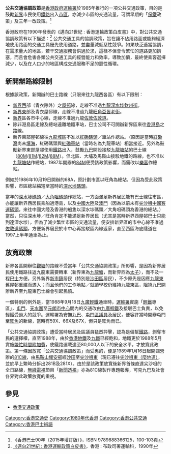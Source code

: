 {{NoteTA|1=不准}}
{{Refimprove|time=2007-09-26T15:22:50Z}}

'''公共交通協調政策'''是[[英屬香港|香港政府]][[運輸署|運輸署]]於1985年推行的一項公共交通政策，目的是鼓勵[[新界|新界]]市民使用[[鐵路|鐵路]]出入[[市區|市區]]，亦減少市區的交通流量，可謂早期的「[[保鐵|保鐵]]政策」及三年一改政策。<ref>《香港巴士90年（2015年增訂版）》，ISBN 9789888366125，100-103頁</ref>

香港政府在1990年發表的《邁向21世紀 : 香港運輸政策白皮書》中，對公共交通協調政策有以下描述：<ref>[https://webcat.hkpl.gov.hk/lib/item?id=chamo:216566 《邁向21世紀 : 香港運輸政策白皮書》]，香港 : 布政司署運輸科，1990年</ref>
{{SquoteH}}公共交通工具的協調政策，旨在讓不佔用路面或能夠經濟地使用路面的交通工具優先使用道路，並盡量減低惡性競爭。如果缺乏適當協調，在需求量大的地區，若干交通服務會供過於求，這樣不但會令繁忙的道路更加擠塞，而且會危害各類公共交通工具的經營能力和效率，導致加價，最終使乘客選擇減少，以及在人口少的地區構成交通服務不足的惡性循環。{{SquoteF}}

==新開辦路線限制==

根據該政策，新開辦的巴士路線（只限來往九龍西各區）有以下限制： 

* [[新界西|新界西]]部（青衣除外）之[[香港公共屋邨|屋邨]]線，走線不准過[[九龍|九龍]][[深水埗|深水埗]][[欽州街|欽州街]]。
* [[新界東|新界東]]部及青衣屋邨線，走線不准過九龍[[旺角|旺角]][[亞皆老街|亞皆老街]]。
* [[新界|新界]]區各市中心線，走線不准過九龍[[佐敦|佐敦]][[佐敦道|佐敦道]]。
* 除非港島區走線及總站遠離地鐵車站，巴士公司不可開辦新界區來往[[香港島|香港島]]之路線。
* 新界東部屋邨線往[[九龍城區|九龍城區]]不准以[[紅磡碼頭|紅磡碼頭]]／車站作總站。（原因是當時[[紅磡灣|紅磡灣]]尚未[[填海|填海]]，紅磡碼頭與[[紅磡站|紅磡車站]]（當時名為九龍車站）相當接近。另外為鼓勵新界東部屋邨使用[[鐵路|鐵路]]出入，鼓勵[[九巴|九巴]]開設接駁[[九龍塘站_(香港)|九龍塘站]]的巴士線（[[九龍巴士80M線|80M]]/[[九龍巴士81M線|81M]]/[[九龍巴士82M線|82M]]/[[九龍巴士88M線|88M]]）。但北區、大埔及馬鞍山接駁地鐵的路線，也不准以[[九龍塘_(沙福道)_公共運輸交匯處|九龍塘站]]作總站，1987年開辦的[[九龍巴士84M線|84M]]便受該政策影響，而需改以[[樂富|樂富]]作總站。

例如於1986年10月19日開辦的68A，原計劃市區以旺角為總站，但因為受此政策影響，市區總站縮短至當時的[[深水埗碼頭|深水埗碼頭]]。

當年的[[深水埗碼頭|深水埗碼頭]]／[[大角咀碼頭|大角咀碼頭]]作總站，一方面滿足新界居民能有巴士線往市區，亦能讓新界西居民乘船過港島，以及[[中國大陸|中國大陸]]及[[澳門|澳門]]（因為以前未有[[尖沙咀|尖沙咀]][[中國客運碼頭|中國客運碼頭]]，來往中國大陸及香港的船隻以深水埗碼頭／大角咀碼頭為香港的總站。）當然，只往深水埗／旺角肯定不能滿足新界居民（尤其是當時新界西屋邨巴士只能到達深水埗），但為了減少繁忙市區的交通流量，便安排新界區的市中心線不准過[[佐敦道碼頭|佐敦道碼頭]]，方便新界居民於市中心再接駁區內線返家，直至西區海底隧道在1997上半年通車為止。

==放寬政策==
新界各區開辦往[[觀塘|觀塘]]的路線不受當年「公共交通協調政策」所影響，是因為新界居民使用鐵路往返九龍東需要轉車（新界東為[[九龍塘|九龍塘]]，而新界西為[[太子_(香港)|太子]]），而不及一程[[巴士|巴士]]方便。另外新界[[新市鎮|新市鎮]]居民（特別是[[沙田區|沙田區]]居民），不少原先是因應[[九龍東|九龍東]]舊屋邨重建而遷入；而且他們的工作地點／就讀學校仍維持九龍東區，阻撓九巴開辦新界至九龍東巴士線會引起民憤。

一個特別的例外是，當1988年9月18日[[九廣輕鐵|九廣輕鐵]]通車時，[[運輸署|運輸署]]實施「[[香港輕鐵|輕鐵]]專區」，[[屯門|屯門]]、[[天水圍|天水圍]]至[[元朗市中心|元朗市中心]]間內的交通改由[[九廣輕鐵|九廣輕鐵]]及接駁巴士負責，以免輕鐵受過大的競爭。運輸署為安撫[[九巴|九巴]]、[[屯門區議會|屯門區議員]]及居民，便容許當時開辦屯門至[[旺角|旺角]]的新線，當時有59X、66X及67X，但只是旺角而已。

「公共交通協調政策」遭受當時居民及區議員猛烈抨擊，認為是偏幫[[鐵路|鐵路]]，剝奪市民的選擇權，直至1988年，由於[[香港地鐵|香港地鐵]]及[[九鐵|九鐵]]已經飽和，地鐵更於1988年5月實施[[繁忙時間附加費|繁忙時間附加費]]，使鐵路運載達至80,000人以下的安全水平，才放寬此政策。第一條因放寬「公共交通協調政策」而受惠的，便是1989年1月16日起開闢營辦的[[九龍巴士81C線|81C線]]，由[[馬鞍山_(香港市鎮)|馬鞍山]][[耀安邨|耀安邨]]經[[沙田_(香港)|沙田]]至[[尖沙咀東|尖沙咀東]]（現已遷往[[尖沙咀東（麼地道）巴士總站|尖沙咀東（麼地道）]]，並於早上繁時分拆出281B及281X）。由於是該政策放寬後新界首條直達尖沙咀的全日路線，[[無綫電視|無綫電視]]節目「[[新聞透視|新聞透視]]」亦為81C線製作專題報導，可見九巴及社會各界對此政策放寬的重視。

==參見==
{{References}}
* [[香港交通政策|香港交通政策]]

[[Category:香港交通史|Category:香港交通史]]
[[Category:1980年代香港|Category:1980年代香港]]
[[Category:香港公共交通|Category:香港公共交通]]
[[Category:香港巴士術語|Category:香港巴士術語]]